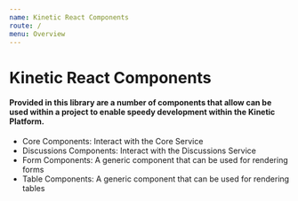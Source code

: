 ```yaml
---
name: Kinetic React Components
route: /
menu: Overview
---
```


# Kinetic React Components

#### Provided in this library are a number of components that allow can be used within a project to enable speedy development within the Kinetic Platform.

- Core Components: Interact with the Core Service
- Discussions Components: Interact with the Discussions Service
- Form Components: A generic component that can be used for rendering forms
- Table Components: A generic component that can be used for rendering tables
